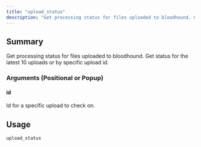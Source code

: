 ```yaml
---
title: "upload_status"
description: "Get processing status for files uploaded to bloodhound. Get status for the latest 10 uploads or by specific upload id."
---
```


## Summary

Get processing status for files uploaded to bloodhound. Get status for the latest 10 uploads or by specific upload id.

### Arguments (Positional or Popup)


#### id
Id for a specific upload to check on.

## Usage
```
upload_status
```